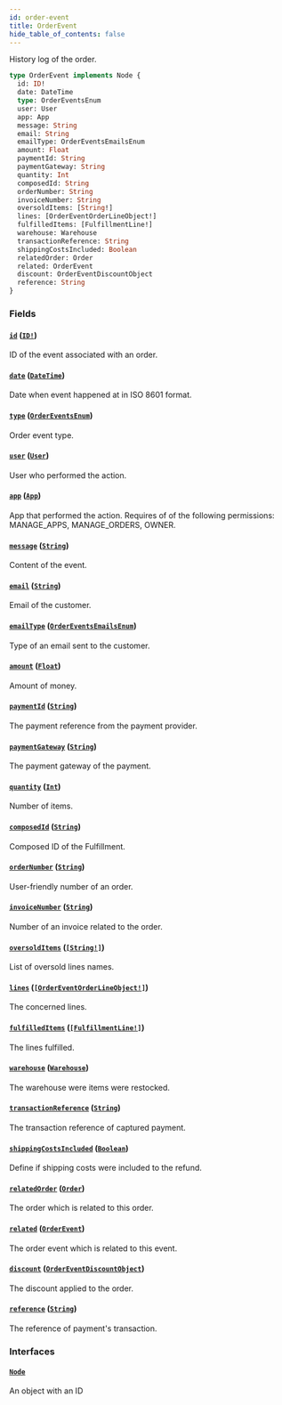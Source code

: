 ```yaml
---
id: order-event
title: OrderEvent
hide_table_of_contents: false
---
```


History log of the order.

```graphql
type OrderEvent implements Node {
  id: ID!
  date: DateTime
  type: OrderEventsEnum
  user: User
  app: App
  message: String
  email: String
  emailType: OrderEventsEmailsEnum
  amount: Float
  paymentId: String
  paymentGateway: String
  quantity: Int
  composedId: String
  orderNumber: String
  invoiceNumber: String
  oversoldItems: [String!]
  lines: [OrderEventOrderLineObject!]
  fulfilledItems: [FulfillmentLine!]
  warehouse: Warehouse
  transactionReference: String
  shippingCostsIncluded: Boolean
  relatedOrder: Order
  related: OrderEvent
  discount: OrderEventDiscountObject
  reference: String
}
```

### Fields

#### [`id`](#) ([`ID!`](../../../developer/api-reference/scalars/id))

ID of the event associated with an order.

#### [`date`](#) ([`DateTime`](../../../developer/api-reference/scalars/date-time))

Date when event happened at in ISO 8601 format.

#### [`type`](#) ([`OrderEventsEnum`](../../../developer/api-reference/enums/order-events-enum))

Order event type.

#### [`user`](#) ([`User`](../../../developer/api-reference/objects/user))

User who performed the action.

#### [`app`](#) ([`App`](../../../developer/api-reference/objects/app))

App that performed the action. Requires of of the following permissions: MANAGE_APPS, MANAGE_ORDERS, OWNER.

#### [`message`](#) ([`String`](../../../developer/api-reference/scalars/string))

Content of the event.

#### [`email`](#) ([`String`](../../../developer/api-reference/scalars/string))

Email of the customer.

#### [`emailType`](#) ([`OrderEventsEmailsEnum`](../../../developer/api-reference/enums/order-events-emails-enum))

Type of an email sent to the customer.

#### [`amount`](#) ([`Float`](../../../developer/api-reference/scalars/float))

Amount of money.

#### [`paymentId`](#) ([`String`](../../../developer/api-reference/scalars/string))

The payment reference from the payment provider.

#### [`paymentGateway`](#) ([`String`](../../../developer/api-reference/scalars/string))

The payment gateway of the payment.

#### [`quantity`](#) ([`Int`](../../../developer/api-reference/scalars/int))

Number of items.

#### [`composedId`](#) ([`String`](../../../developer/api-reference/scalars/string))

Composed ID of the Fulfillment.

#### [`orderNumber`](#) ([`String`](../../../developer/api-reference/scalars/string))

User-friendly number of an order.

#### [`invoiceNumber`](#) ([`String`](../../../developer/api-reference/scalars/string))

Number of an invoice related to the order.

#### [`oversoldItems`](#) ([`[String!]`](../../../developer/api-reference/scalars/string))

List of oversold lines names.

#### [`lines`](#) ([`[OrderEventOrderLineObject!]`](../../../developer/api-reference/objects/order-event-order-line-object))

The concerned lines.

#### [`fulfilledItems`](#) ([`[FulfillmentLine!]`](../../../developer/api-reference/objects/fulfillment-line))

The lines fulfilled.

#### [`warehouse`](#) ([`Warehouse`](../../../developer/api-reference/objects/warehouse))

The warehouse were items were restocked.

#### [`transactionReference`](#) ([`String`](../../../developer/api-reference/scalars/string))

The transaction reference of captured payment.

#### [`shippingCostsIncluded`](#) ([`Boolean`](../../../developer/api-reference/scalars/boolean))

Define if shipping costs were included to the refund.

#### [`relatedOrder`](#) ([`Order`](../../../developer/api-reference/objects/order))

The order which is related to this order.

#### [`related`](#) ([`OrderEvent`](../../../developer/api-reference/objects/order-event))

The order event which is related to this event.

#### [`discount`](#) ([`OrderEventDiscountObject`](../../../developer/api-reference/objects/order-event-discount-object))

The discount applied to the order.

#### [`reference`](#) ([`String`](../../../developer/api-reference/scalars/string))

The reference of payment's transaction.

### Interfaces

#### [`Node`](../../../developer/api-reference/interfaces/node)

An object with an ID
